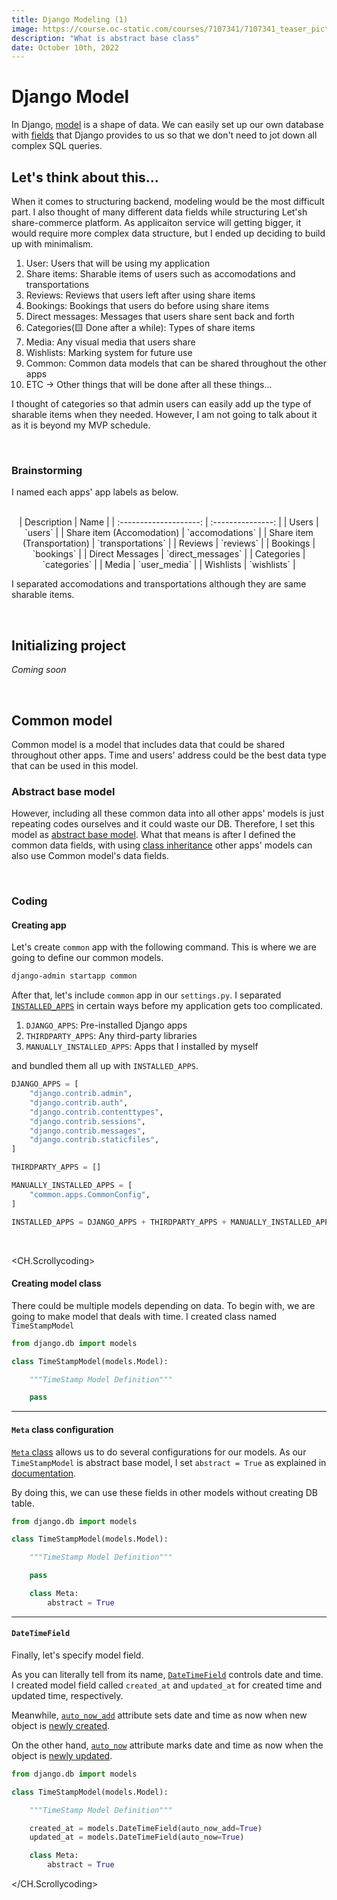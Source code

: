 ```yaml
---
title: Django Modeling (1)
image: https://course.oc-static.com/courses/7107341/7107341_teaser_picture_1633008310.jpg
description: "What is abstract base class"
date: October 10th, 2022
---
```



# Django Model

In Django, <a href="https://docs.djangoproject.com/en/4.1/intro/tutorial02/#creating-models" target="_blank">model</a> is a shape of data.
We can easily set up our own database with <a href="https://docs.djangoproject.com/en/4.1/ref/models/fields/#django.db.models.Field" target="_blank">fields</a> that Django provides to us
so that we don't need to jot down all complex SQL queries.

## Let's think about this...

When it comes to structuring backend, modeling would be the most difficult part.
I also thought of many different data fields while structuring Let'sh share-commerce platform.
As applicaiton service will getting bigger, it would require more complex data structure, but I ended up deciding to build up with minimalism.

1. User: Users that will be using my application
2. Share items: Sharable items of users such as accomodations and transportations
3. Reviews: Reviews that users left after using share items
4. Bookings: Bookings that users do before using share items
5. Direct messages: Messages that users share sent back and forth
6. Categories(🟨 Done after a while): Types of share items
7. Media: Any visual media that users share
8. Wishlists: Marking system for future use
9. Common: Common data models that can be shared throughout the other apps
10. ETC &rarr; Other things that will be done after all these things...

I thought of categories so that admin users can easily add up the type of sharable items when they needed.
However, I am not going to talk about it as it is beyond my MVP schedule.

<br/>

### Brainstorming

I named each apps' app labels as below.

<br/>

<center>
|        Description         |       Name        |
| :--------------------: | :---------------: |
|          Users          |      `users`      |
|   Share item (Accomodation)   |  `accomodations`  |
| Share item (Transportation) | `transportations` |
|          Reviews          |     `reviews`     |
|          Bookings       |  `bookings`   |
|         Direct Messages      |    `direct_messages`     |
|        Categories         |    `categories`     |
| Media | `user_media` |
| Wishlists | `wishlists` |
</center>

I separated accomodations and transportations although they are same sharable items.

<br/>

## Initializing project

_Coming soon_

<br/>

## Common model

Common model is a model that includes data that could be shared throughout other apps.
Time and users' address could be the best data type that can be used in this model.

### Abstract base model

However, including all these common data into all other apps' models is just repeating codes ourselves and it could waste our DB.
Therefore, I set this model as <a href="https://docs.djangoproject.com/en/4.1/topics/db/models/#abstract-base-classes" target="_blank">abstract base model</a>.
What that means is after I defined the common data fields, with using <a href="https://docs.python.org/3/tutorial/classes.html#inheritance" target="_blank">class inheritance</a>
other apps' models can also use Common model's data fields.

<br/>

### Coding

#### Creating app

Let's create `common` app with the following command. This is where we are going to define our common models.

```bash
django-admin startapp common
```

After that, let's include `common` app in our `settings.py`.
I separated <a href="https://docs.djangoproject.com/en/4.1/ref/settings/#installed-apps" target="_blank"><code>INSTALLED_APPS</code></a> in certain ways before my application gets too complicated.

1. `DJANGO_APPS`: Pre-installed Django apps
2. `THIRDPARTY_APPS`: Any third-party libraries
3. `MANUALLY_INSTALLED_APPS`: Apps that I installed by myself

and bundled them all up with `INSTALLED_APPS`.

```py config/settings.py
DJANGO_APPS = [
    "django.contrib.admin",
    "django.contrib.auth",
    "django.contrib.contenttypes",
    "django.contrib.sessions",
    "django.contrib.messages",
    "django.contrib.staticfiles",
]

THIRDPARTY_APPS = []

MANUALLY_INSTALLED_APPS = [
    "common.apps.CommonConfig",
]

INSTALLED_APPS = DJANGO_APPS + THIRDPARTY_APPS + MANUALLY_INSTALLED_APPS
```

<br/>

<CH.Scrollycoding>

#### Creating model class

There could be multiple models depending on data.
To begin with, we are going to make model that deals with time.
I created class named `TimeStampModel`

```py focus=3:7
from django.db import models

class TimeStampModel(models.Model):

    """TimeStamp Model Definition"""

    pass
```

---

#### `Meta` class configuration

<a href="https://docs.djangoproject.com/en/4.1/topics/db/models/#meta-options" target="_blank"><code>Meta</code> class</a> allows us to do several configurations for our models.
As our `TimeStampModel` is abstract base model, I set `abstract = True` as explained in <a href="https://docs.djangoproject.com/en/4.1/topics/db/models/#abstract-base-classes" target="_blank">documentation</a>.

By doing this, we can use these fields in other models without creating DB table.

```py focus=9:10
from django.db import models

class TimeStampModel(models.Model):

    """TimeStamp Model Definition"""

    pass

    class Meta:
        abstract = True
```

---

#### `DateTimeField`

Finally, let's specify model field.

As you can literally tell from its name, <a href="https://docs.djangoproject.com/en/4.1/ref/models/fields/#django.db.models.DateTimeField" target="_blank"><code>DateTimeField</code></a>
controls date and time.
I created model field called `created_at` and `updated_at` for created time and updated time, respectively.

Meanwhile, <a href="https://docs.djangoproject.com/en/4.1/ref/models/fields/#django.db.models.DateField.auto_now_add" target="_blank"><code>auto_now_add</code></a> attribute sets date and time as now
when new object is <ins>newly created</ins>.

On the other hand, <a href="https://docs.djangoproject.com/en/4.1/ref/models/fields/#django.db.models.DateField.auto_now" target="_blank"><code>auto_now</code></a> attribute marks date and time as now
when the object is <ins>newly updated</ins>.

```py focus=7:8
from django.db import models

class TimeStampModel(models.Model):

    """TimeStamp Model Definition"""

    created_at = models.DateTimeField(auto_now_add=True)
    updated_at = models.DateTimeField(auto_now=True)

    class Meta:
        abstract = True
```

</CH.Scrollycoding>
